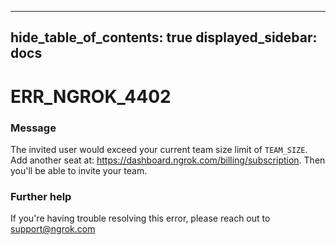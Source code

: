 

---
hide_table_of_contents: true
displayed_sidebar: docs
---


# ERR_NGROK_4402

### Message
The invited user would exceed your current team size limit of `TEAM_SIZE`. Add another seat at: https://dashboard.ngrok.com/billing/subscription. Then you'll be able to invite your team.

<ErrorDetails error="err_ngrok_4402" />



### Further help
If you're having trouble resolving this error, please reach out to [support@ngrok.com](mailto:support@ngrok.com?subject=Help%20with%20ERR_NGROK_4402)

